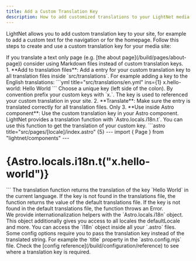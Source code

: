 ```yaml
---
title: Add a Custom Translation Key
description: How to add customized translations to your LightNet media site.
---
```




LightNet allows you to add custom translation key to your site, for example to add a custom text 
for the navigation or for the homepage.
Follow this steps to create and use a custom translation key for your media site:

<Aside type="tip">
If you translate a text only page (e.g. [the about page](/build/pages/about-page)) consider using Markdown files instead of custom translation keys.
</Aside>

<Steps>
1. **Add to translation files**: Add a entry for your custom translation key to all translation files inside `src/translations`.
    For example adding a key to the English translations:
    ```yml title="src/translations/en.yml" ins={1}   
    x.hello-world: Hello World
    ```
    Choose a unique key (left side of the colon). By convention prefix your custom keys with `x.`. 
    The key is used to referenced your custom translation in your site.
2. **Translate**: Make sure the entry is translated correctly for all translation files. Only 
3. **Use inside Astro component**: Use the custom translation key in your Astro component. LightNet provides a translation function with `Astro.locals.i18n.t`. 
    You can use this function to get the translation of your custom key.
    ```astro title="src/pages/[locale]/index.astro" {5}
    ---
    import { Page } from "lightnet/components"
    ---
    <Page>
        <h1>{Astro.locals.i18n.t("x.hello-world")}</h1>
    </Page>
    ```
    The translation function returns the translation of the key `Hello World` in the current language.
    If the key is not found in the translations file, the function returns the value of the default translations file.
    If the key is not found in the default translations file, the function throws an Error.
    <Aside type="tip">
        We provide internationalization helpers with the `Astro.locals.i18n` object. This object additionally gives you access to all 
        locales the defaultLocale and more. You can access the `i18n` object inside all your `.astro` files.
    </Aside>
    Some config options require you to pass the translation key instead of the translated string. For example the `title` property in the `astro.config.mjs` file.
    Check the [config reference](/build/configuration/reference) to see where a translation key is required.
</Steps>